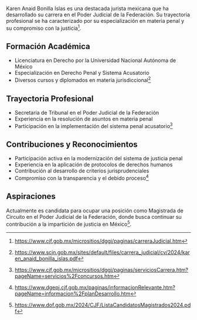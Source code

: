 Karen Anaid Bonilla Islas es una destacada jurista mexicana que ha desarrollado su carrera en el Poder Judicial de la Federación. Su trayectoria profesional se ha caracterizado por su especialización en materia penal y su compromiso con la justicia[^cjf].

## Formación Académica

- Licenciatura en Derecho por la Universidad Nacional Autónoma de México
- Especialización en Derecho Penal y Sistema Acusatorio
- Diversos cursos y diplomados en materia jurisdiccional[^formacion]

## Trayectoria Profesional

- Secretaria de Tribunal en el Poder Judicial de la Federación
- Experiencia en la resolución de asuntos en materia penal
- Participación en la implementación del sistema penal acusatorio[^trayectoria]

## Contribuciones y Reconocimientos

- Participación activa en la modernización del sistema de justicia penal
- Experiencia en la aplicación de protocolos de derechos humanos
- Contribución al desarrollo de criterios jurisprudenciales
- Compromiso con la transparencia y el debido proceso[^contribuciones]

## Aspiraciones

Actualmente es candidata para ocupar una posición como Magistrada de Circuito en el Poder Judicial de la Federación, donde busca continuar su contribución a la impartición de justicia en México[^lista].

[^cjf]: https://www.cjf.gob.mx/micrositios/dggj/paginas/carreraJudicial.htm
[^formacion]: https://www.scjn.gob.mx/sites/default/files/carrera_judicial/cv/2024/karen_anaid_bonilla_islas.pdf
[^trayectoria]: https://www.cjf.gob.mx/micrositios/dggj/paginas/serviciosCarrera.htm?pageName=servicios%2Fconcursos.htm
[^contribuciones]: https://www.dgepj.cjf.gob.mx/paginas/informacionRelevante.htm?pageName=informacion%2FplanDesarrollo.htm
[^lista]: https://www.dof.gob.mx/2024/CJF/ListaCandidatosMagistrados2024.pdf
